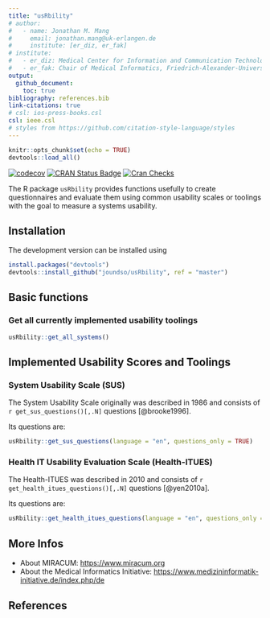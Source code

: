 ```yaml
---
title: "usRbility"
# author:
#   - name: Jonathan M. Mang
#     email: jonathan.mang@uk-erlangen.de
#     institute: [er_diz, er_fak]
# institute:
#   - er_diz: Medical Center for Information and Communication Technology, Universitätsklinikum Erlangen, Erlangen, Germany.
#   - er_fak: Chair of Medical Informatics, Friedrich-Alexander-University Erlangen-Nürnberg (FAU), Erlangen, Germany.
output: 
  github_document:
    toc: true
bibliography: references.bib
link-citations: true
# csl: ios-press-books.csl
csl: ieee.csl
# styles from https://github.com/citation-style-language/styles
---
```


```r
knitr::opts_chunk$set(echo = TRUE)
devtools::load_all()
```

<!-- badges: start -->

[![codecov](https://codecov.io/gh/joundso/usRbility/branch/master/graph/badge.svg)](https://codecov.io/gh/joundso/usRbility)
[![CRAN Status Badge](https://www.r-pkg.org/badges/version-ago/usRbility)](https://cran.r-project.org/package=usRbility)
[![Cran Checks](https://cranchecks.info/badges/worst/usRbility)](https://cran.r-project.org/web/checks/check_results_usRbility.html)

<!-- badges: end -->

The R package `usRbility` provides functions usefully to create questionnaires and evaluate them using common usability scales or toolings with the goal to measure a systems usability.

## Installation

<!---
You can install `usRbility` directly from CRAN:

```r
install.packages("usRbility")
```
-->

The development version can be installed using

```r
install.packages("devtools")
devtools::install_github("joundso/usRbility", ref = "master")
```

## Basic functions

### Get all currently implemented usability toolings

```r
usRbility::get_all_systems()
```

## Implemented Usability Scores and Toolings

### System Usability Scale (SUS)

The System Usability Scale originally was described in 1986 and consists of `r get_sus_questions()[,.N]` questions [@brooke1996].

Its questions are:

<!-- ```{r list_sus_questions, results='asis'} -->
<!-- for (q in usRbility::get_sus_questions(language = "en", questions_only = TRUE)) { -->
<!--   cat(paste0("1. ", q, "\n")) -->
<!-- } -->
<!-- ``` -->

```r
usRbility::get_sus_questions(language = "en", questions_only = TRUE)
```

### Health IT Usability Evaluation Scale (Health-ITUES)

The Health-ITUES was described in 2010 and consists of `r get_health_itues_questions()[,.N]` questions [@yen2010a].

Its questions are:
```r
usRbility::get_health_itues_questions(language = "en", questions_only = TRUE)
```

## More Infos

- About MIRACUM: <https://www.miracum.org>
- About the Medical Informatics Initiative: <https://www.medizininformatik-initiative.de/index.php/de>

## References
